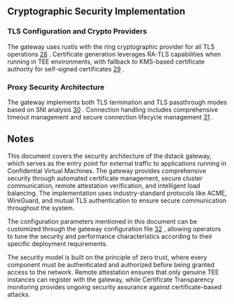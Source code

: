 
## Cryptographic Security Implementation

### TLS Configuration and Crypto Providers

The gateway uses rustls with the ring cryptographic provider for all TLS operations [28](#0-27) . Certificate generation leverages RA-TLS capabilities when running in TEE environments, with fallback to KMS-based certificate authority for self-signed certificates [29](#0-28) .

### Proxy Security Architecture

The gateway implements both TLS termination and TLS passthrough modes based on SNI analysis [30](#0-29) . Connection handling includes comprehensive timeout management and secure connection lifecycle management [31](#0-30) .

## Notes

This document covers the security architecture of the dstack gateway, which serves as the entry point for external traffic to applications running in Confidential Virtual Machines. The gateway provides comprehensive security through automated certificate management, secure cluster communication, remote attestation verification, and intelligent load balancing. The implementation uses industry-standard protocols like ACME, WireGuard, and mutual TLS authentication to ensure secure communication throughout the system.

The configuration parameters mentioned in this document can be customized through the gateway configuration file [32](#0-31) , allowing operators to tune the security and performance characteristics according to their specific deployment requirements.

The security model is built on the principle of zero trust, where every component must be authenticated and authorized before being granted access to the network. Remote attestation ensures that only genuine TEE instances can register with the gateway, while Certificate Transparency monitoring provides ongoing security assurance against certificate-based attacks.